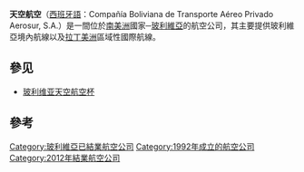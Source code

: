 {{Otheruses|other=其他條目說明|天空航空}}
{{Infobox Airline
| airline        = 天空航空 <br> AeroSur
| logo           = AeroSur Boeing 747-400 Heisterkamp.jpg
| logo_size      = 250px
| fleet_size     = 11
| destinations   = 20
| IATA           = 5L
| ICAO           = RSU
| callsign       = AEROSUR
| parent         = 
| subsidiaries   = 
| company_slogan = '''波利維亞人的航空''' <br> '''La aerolínea de los Bolivianos'''
| founded        = 1992年
| ceased        = 2012年
| headquarters   = {{BOL}}[[拉巴斯|拉巴斯]]
| key_people     = Humberto Roca (CEO)
| hubs           = {{BOL}}[[維魯維魯國際機場|維魯維魯國際機場]]
| focus_cities   =
| frequent_flyer = Club AeroSur<ref>[http://www.aerosur.com/en/index.php?cat=206&pla=1 Information about Club AeroSur at aerosur.com] {{webarchive|url=https://web.archive.org/web/20111224195824/http://www.aerosur.com/en/index.php?cat=206&pla=1 |date=2011-12-24 }}</ref>
| lounge         = 
| alliance       = 
| website        = [https://web.archive.org/web/20120307052201/http://www.aerosur.com/en/ Official Website (English)]
}}

'''天空航空'''（[[西班牙語|西班牙語]]：Compañía Boliviana de Transporte Aéreo Privado Aerosur, S.A.）是一間位於[[南美洲|南美洲]]國家─[[玻利維亞|玻利維亞]]的航空公司，其主要提供玻利維亞境內航線以及[[拉丁美洲|拉丁美洲]]區域性國際航線。

==參见==
* [[玻利维亚天空航空杯|玻利维亚天空航空杯]]

==參考==
{{REFLIST}}

{{航空公司小作品}}
{{Bolivia-stub}}

[[Category:玻利維亞已結業航空公司|Category:玻利維亞已結業航空公司]]
[[Category:1992年成立的航空公司|Category:1992年成立的航空公司]]
[[Category:2012年結業航空公司|Category:2012年結業航空公司]]